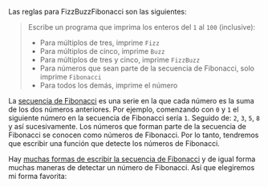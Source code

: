 Las reglas para FizzBuzzFibonacci son las siguientes:

> Escribe un programa que imprima los enteros del `1` al `100` (inclusive):
> - Para múltiplos de tres, imprime `Fizz`
> - Para múltiplos de cinco, imprime `Buzz`
> - Para múltiplos de tres y cinco, imprime `FizzBuzz`
> - Para números que sean parte de la secuencia de Fibonacci, solo imprime `Fibonacci`
> - Para todos los demás, imprime el número

La [secuencia de Fibonacci](https://es.wikipedia.org/wiki/Sucesi%C3%B3n_de_Fibonacci) es una serie en la que cada número es la suma de los dos números anteriores.
Por ejemplo, comenzando con `0` y `1` el siguiente número en la secuencia de Fibonacci sería `1`.
Seguido de: `2`, `3`, `5`, `8` y así sucesivamente.
Los números que forman parte de la secuencia de Fibonacci se conocen como números de Fibonacci. Por lo tanto, tendremos que escribir una función que detecte los números de Fibonacci.

Hay [muchas formas de escribir la secuencia de Fibonacci](https://es.rosettacode.org/wiki/Secuencia_de_Fibonacci) y de igual forma muchas maneras de detectar un número de Fibonacci.
Así que elegiremos mi forma favorita: